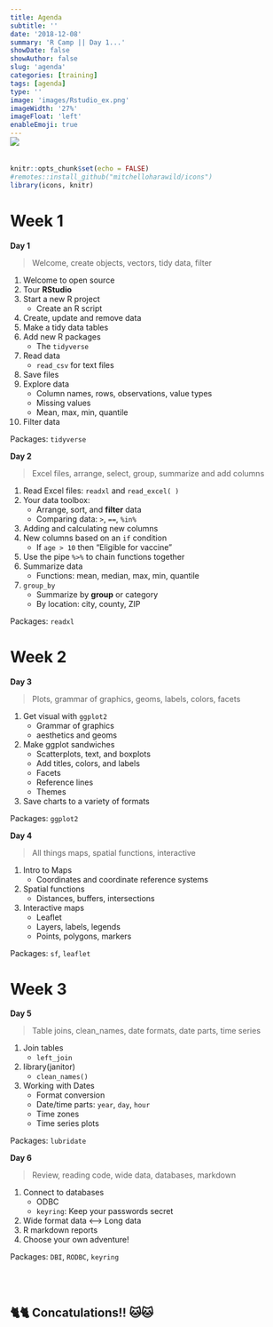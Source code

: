 ```yaml
---
title: Agenda
subtitle: ''
date: '2018-12-08'
summary: 'R Camp || Day 1...'
showDate: false
showAuthor: false
slug: 'agenda'
categories: [training]
tags: [agenda]
type: ''
image: 'images/Rstudio_ex.png' 
imageWidth: '27%'
imageFloat: 'left'
enableEmoji: true
---
```


<style>

.data {
     background-color: #d2f0c6;
     border-left: solid 5px #86af49;
     border-radius: 15px;
     font-size: 17px;
     line-height: 18px;
     overflow: hidden;
     padding: 5px;
     padding-top: 5px;
     padding-bottom: 5px;
     margin-top: 10px;
     margin-bottom: 12px;
     padding-left: 22px;
     margin-right: 8px;
}

</style>


<div style="margin-top: -25px;">

![](../images/Rstudio_ex.png){style="max-width: 38%; margin-top: 10px; margin-left: 0; margin-right: 32px; margin-bottom: 20px; float: left;"}
<div style="clear: both;"> </div>


```r
knitr::opts_chunk$set(echo = FALSE)
#remotes::install_github("mitchelloharawild/icons")
library(icons, knitr)
```



# Week 1

<div class = "row">
<div class = "col-md-6">

**Day 1** 

> Welcome, create objects, vectors, tidy data, filter

1. Welcome to open source
1. Tour __RStudio__
1. Start a new R project
    - Create an R script
1. Create, update and remove data
1. Make a tidy data tables
1. Add new R packages 
    - The `tidyverse`
1. Read data
    - `read_csv` for text files
1. Save files
1. Explore data
    - Column names, rows, observations, value types
    - Missing values
    - Mean, max, min, quantile 
1. Filter data     

Packages: `tidyverse`

</div>
<div class = "col-md-6">

**Day 2** 

> Excel files, arrange, select, group, summarize and add columns    

1. Read Excel files: `readxl` and `read_excel( )` 
1. Your data toolbox: 
    - Arrange, sort, and __filter__ data
    - Comparing data: `>`, `==`, `%in%`
1. Adding and calculating new columns 
1. New columns based on an `if` condition
    - If `age > 10` then "Eligible for vaccine"
1. Use the pipe `%>%` to chain functions together  
1. Summarize data
    - Functions: mean, median, max, min, quantile
1. `group_by`
    - Summarize by __group__ or category
    - By location: city, county, ZIP 

Packages: `readxl`

</div>
</div>


# Week 2


<div class = "row">
<div class = "col-md-6">

**Day 3** 

> Plots, grammar of graphics, geoms, labels, colors, facets

1. Get visual with `ggplot2`
    - Grammar of graphics
    - aesthetics and geoms
1. Make ggplot sandwiches
    - Scatterplots, text, and boxplots 
    - Add titles, colors, and labels 
    - Facets
    - Reference lines 
    - Themes
1. Save charts to a variety of formats 

Packages: `ggplot2`

</div>

<div class = "col-md-6">


**Day 4**   

> All things maps, spatial functions, interactive

1. Intro to Maps
    - Coordinates and coordinate reference systems
1. Spatial functions
    - Distances, buffers, intersections
1. Interactive maps
    - Leaflet
    - Layers, labels, legends
    - Points, polygons, markers

Packages: `sf`, `leaflet`


</div>
</div>


# Week 3

<div class = "row">
<div class = "col-md-6">

**Day 5**   

> Table joins, clean_names, date formats, date parts, time series

1. Join tables 
    - `left_join`
1. library(janitor)
    - `clean_names()`
1. Working with Dates
    - Format conversion
    - Date/time parts: `year`, `day`, `hour`
    - Time zones
    - Time series plots    

Packages: `lubridate`

</div>

<div class = "col-md-6">

**Day 6**   

> Review, reading code, wide data, databases, markdown


1. Connect to databases
    - ODBC
    - `keyring`: Keep your passwords secret
1. Wide format data <--> Long data
1. R markdown reports    
1. Choose your own adventure!

Packages: `DBI`, `RODBC`, `keyring`

</div>
</div>

<br><br>

## 🐈🐈 Concatulations!! 🐱🐱



<br>
